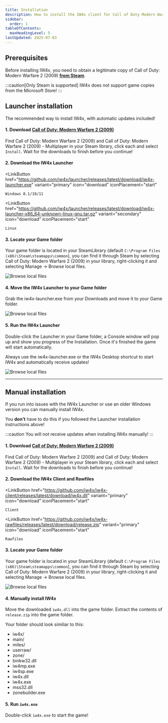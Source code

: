 ```yaml
---
title: Installation
description: How to install the IW4x client for Call of Duty Modern Warfare 2
sidebar:
  order: 1
tableOfContents:
  maxHeadingLevel: 5
lastUpdated: 2025-07-03
---
```



## Prerequisites
Before installing IW4x, you need to obtain a legitimate copy of Call of Duty: Modern Warfare 2 (2009) [__from Steam__](https://store.steampowered.com/app/10180/Call_of_Duty_Modern_Warfare_2_2009/).

:::caution[Only Steam is supported]
IW4x does not support game copies from the Microsoft Store!
:::

## Launcher installation
The recommended way to install IW4x, with automatic updates included!

#### 1. Download [Call of Duty: Modern Warfare 2 (2009)](https://store.steampowered.com/app/10180/Call_of_Duty_Modern_Warfare_2_2009/)
Find Call of Duty: Modern Warfare 2 (2009) and Call of Duty: Modern Warfare 2 (2009) - Multiplayer in your Steam library, click each and select `Install`. Wait for the downloads to finish before you continue!

#### 2. Download the IW4x Launcher

  <LinkButton
    href="https://github.com/iw4x/launcher/releases/latest/download/iw4x-launcher.exe"
    variant="primary"
    icon="download"
    iconPlacement="start"
  >
    Windows 8.1/10/11
  </LinkButton>

  <LinkButton
    href="https://github.com/iw4x/launcher/releases/latest/download/iw4x-launcher-x86_64-unknown-linux-gnu.tar.gz"
    variant="secondary"
    icon="download"
    iconPlacement="start"
  >
    Linux
  </LinkButton>

#### 3. Locate your Game folder
Your game folder is located in your SteamLibrary (default `C:\Program Files (x86)\Steam\steamapps\common`), you can find it through Steam by selecting Call of Duty: Modern Warfare 2 (2009) in your library, right-clicking it and selecting Manage -> Browse local files.

![Browse local files](../../../assets/img/install/locate_gamedir.png)

#### 4. Move the IW4x Launcher to your Game folder
Grab the iw4x-launcher.exe from your Downloads and move it to your Game folder.

![Browse local files](../../../assets/img/install/move_launcher.gif)

#### 5. Run the IW4x Launcher
Double-click the Launcher in your Game folder, a Console window will pop up and show you progress of the Installation. Once it's finished the game will start automatically.

Always use the iw4x-launcher.exe or the IW4x Desktop shortcut to start IW4x and automatically receive updates!

![Browse local files](../../../assets/img/install/run_launcher.gif)

---

## Manual installation

If you run into issues with the IW4x Launcher or use an older Windows version you can manually install IW4x.

You __don't__ have to do this if you followed the Launcher installation instructions above!

:::caution
You will not receive updates when installing IW4x manually!
:::

#### 1. Download [Call of Duty: Modern Warfare 2 (2009)](https://store.steampowered.com/app/10180/Call_of_Duty_Modern_Warfare_2_2009/)
Find Call of Duty: Modern Warfare 2 (2009) and Call of Duty: Modern Warfare 2 (2009) - Multiplayer in your Steam library, click each and select `Install`. Wait for the downloads to finish before you continue!

#### 2. Download the IW4x Client __and__ Rawfiles

  <LinkButton
    href="https://github.com/iw4x/iw4x-client/releases/latest/download/iw4x.dll"
    variant="primary"
    icon="download"
    iconPlacement="start"
  >
    Client
  </LinkButton>

  <LinkButton
    href="https://github.com/iw4x/iw4x-rawfiles/releases/latest/download/release.zip"
    variant="primary"
    icon="download"
    iconPlacement="start"
  >
    Rawfiles
  </LinkButton>

#### 3. Locate your Game folder
Your game folder is located in your SteamLibrary (default `C:\Program Files (x86)\Steam\steamapps\common`), you can find it through Steam by selecting Call of Duty: Modern Warfare 2 (2009) in your library, right-clicking it and selecting Manage -> Browse local files.

![Browse local files](../../../assets/img/install/locate_gamedir.png)

#### 4. Manually install IW4x

Move the downloaded `iw4x.dll` into the game folder.
Extract the contents of `release.zip` into the game folder.

Your folder should look similiar to this:
<FileTree>
- iw4x/
- main/
- miles/
- userraw/
- zone/
- binkw32.dll
- iw4mp.exe
- iw4sp.exe
- iw4x.dll
- iw4x.exe
- mss32.dll
- zonebuilder.exe
</FileTree>

#### 5. Run `iw4x.exe`
Double-click `iw4x.exe` to start the game!